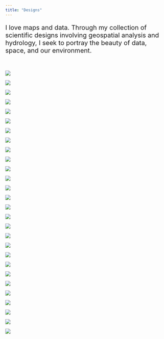 ```yaml
---
title: "Designs"
---
```


<p style="font-size:20px">
I love maps and data. Through my collection of scientific designs involving geospatial analysis and hydrology, I seek to portray the beauty of data, space, and our environment. 
</p>
<br>

::: {.grid}

::: {.g-col-6}
![](/images/30days/01-WeiJing-Points.png)
:::

::: {.g-col-6}
![](/images/30days/07-WeiJing-Vintage.png)
:::

::: {.g-col-6}
![](/images/30days/02-WeiJing-Lines.png)
:::

::: {.g-col-6}
![](/images/30days/26-WeiJing-Projections.png)
:::

::: {.g-col-12}
![](/images/30days/04-WeiJing-Hexagons.png)
:::

::: {.g-col-12}
![](/images/30days/18-WeiJing-3D.png)
:::

::: {.g-col-12}
![](/images/30days/24-WeiJing-Circles.png)
:::

::: {.g-col-12}
![](/images/30days/06-WeiJing-Raster.png)
:::

::: {.g-col-12}
![](/images/30days/12-WeiJing-SpaceTime.png)
:::

::: {.g-col-12}
![](/images/30days/16-WeiJing-Choropleth.png)
:::

::: {.g-col-12}
![](/images/map.png)
:::

::: {.g-col-12}
![](/images/amazon.jpg)
:::

::: {.g-col-12}
![](//images/amazon_three/Slide4.png)
:::

::: {.g-col-12}
![](//images/amazon_three/Slide6.png)
:::

::: {.g-col-6}
![](/images/Slide4.jpeg)
:::

::: {.g-col-6}
![](/images/Slide5.jpeg)
:::

::: {.g-col-6}
![](/images/Slide6.jpeg)
:::

::: {.g-col-6}
![](/images/Slide7.jpeg)
:::

::: {.g-col-6}
![](/images/Slide8.jpeg)
:::

::: {.g-col-6}
![](/images/Slide9.jpeg)
:::

::: {.g-col-6}
![](/images/Layout_BW.jpg)
:::

::: {.g-col-6}
![](/images/Layout_coloured.jpg)
:::

::: {.g-col-12}
![](/images/Snow.jpg)
:::
:::

![](/images/diagrams/bar6.png)

![](/images/diagrams/line3.png)

![](/images/diagrams/box6.png)

::: {.grid}
::: {.g-col-6}
![](/images/diagrams/Drainage_Basin_2.png)
:::

::: {.g-col-6}
![](/images/diagrams/Intro.png)
:::
:::